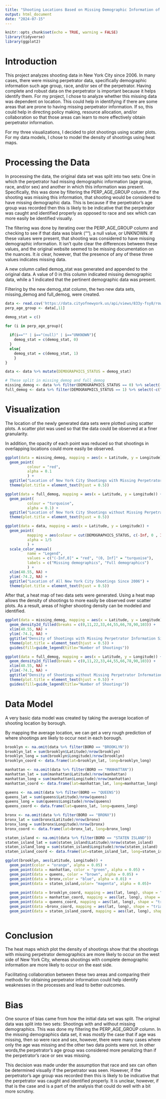```yaml
---
title: "Shooting Locations Based on Missing Demographic Information of Pepertrator"
output: html_document
date: "2024-07-15"
---
```

```r
knitr::opts_chunk$set(echo = TRUE, warning = FALSE)
library(tidyverse)
library(ggplot2)

```
# Introduction

   This project analyzes shooting data in New York City since 2006. In many cases, there were missing perpetrator data, specifically demographic information such age group, race, and/or sex of the perpetrator. Having complete and robust data on the perpetrator is important because it helps identify them. For my project, I chose to analyze whether this missing data was dependent on location. This could help in identifying if there are some areas that are prone to having missing perpetrator information. If so, this could help in directing policy making, resource allocation, and/or collaboration so that those areas can learn to more effectively obtain perpetrator information.

  For my three visualizations, I decided to plot shootings using scatter plots. For my data models, I chose to model the density of shootings using heat maps.

# Processing the Data

In processing the data, the original data set was split into two sets: One in which the perpetrator had missing demographic information (age group, race, and/or sex) and another in which this information was present. Specifically, this was done by filtering the PERP_AGE_GROUP column. If the shooting was missing this information, that shooting would be considered to have missing demographic data. This is because if the perpetrator's age group was recorded then this is likely to be indicative that the perpetrator was caught and identified properly as opposed to race and sex which can more easily be identified visually. 

The filtering was done by iterating over the PERP_AGE_GROUP column and checking to see if that data was blank (""), a null value, or UNKNOWN. If these values were present, that shooting was considered to have missing demographic information. It isn't quite clear the differences between these values, and the original website seemed to be missing documentation on the nuances. It *is* clear, however, that the presence of any of these three values indicates missing data.

A new column called demog_stat was generated and appended to the original data. A value of 0 in this column indicated missing demographic data, while a 1 indicated that the pertinent demographic data was present. 

Filtering by the new demog_stat column, the two new data sets, missing_demog and full_demog, were created.

```r

data <- read.csv('https://data.cityofnewyork.us/api/views/833y-fsy8/rows.csv?accessType=DOWNLOAD')
perp_age_group <- data[,11]

demog_stat = c()

for (i in perp_age_group){
  
  if(i=="" | i=="(null)" | i=="UNKNOWN"){
    demog_stat = c(demog_stat, 0)
  }
  else{
    demog_stat = c(demog_stat, 1)
    }
}

data <- data %>% mutate(DEMOGRAPHICS_STATUS = demog_stat)

# These split in missing_demog and full_demog
missing_demog <- data %>% filter(DEMOGRAPHICS_STATUS == 0) %>% select(-c("Lon_Lat"))
full_demog <- data %>% filter(DEMOGRAPHICS_STATUS == 1) %>% select(-c("Lon_Lat"))

```

# Visualization

The location of the newly generated data sets were plotted using scatter plots. A scatter plot was used so that the data could be observed at a finer granularity.

In addition, the opacity of each point was reduced so that shootings in overlapping locations could more easily be observed. 

```r
ggplot(data = missing_demog, mapping = aes(x = Latitude, y = Longitude)) +
  geom_point(
          colour = "red",
          alpha = 0.1
          ) + 
  ggtitle("Location of New York City Shootings with Missing Perpetrator Information (Age, Race, and/or Sex) Since 2006") +
  theme(plot.title = element_text(hjust = 0.5))
```
```r
ggplot(data = full_demog, mapping = aes(x = Latitude, y = Longitude)) +
  geom_point(
          colour = "turquoise",
          alpha = 0.1) + 
  ggtitle("Location of New York City Shootings without Missing Perpetrator Information Since 2006") +
  theme(plot.title = element_text(hjust = 0.5))

```

```r
ggplot(data = data, mapping = aes(x = Latitude, y = Longitude)) +
  geom_point(
          mapping = aes(colour = cut(DEMOGRAPHICS_STATUS, c(-Inf, 0 , Inf))),
          alpha = 1/5
          ) +
  scale_color_manual(
          name = "Legend",
          values = c("(-Inf,0]" = "red", "(0, Inf]" = "turquoise"),
          labels = c("Missing demographics", "Full demographics")
          ) + 
  xlim(40.55, NA) + 
  ylim(-74.2, NA) + 
  ggtitle("Location of All New York City Shootings Since 2006") +
  theme(plot.title = element_text(hjust = 0.5))

```

After that, a heat map of two data sets were generated. Using a heat map allows the density of shootings to more easily be observed over scatter plots. As a result, areas of higher shooting density can be modeled and identified.

```r
ggplot(data = missing_demog, mapping = aes(x = Latitude, y = Longitude)) + 
  geom_density2d_filled(breaks = c(0,11,22,33,44,55,66,78,90,103)) + 
  xlim(40.55, NA) + 
  ylim(-74.1, NA) + 
  ggtitle("Density of Shootings with Missing Perpetrator Information Since 2006") +
  theme(plot.title = element_text(hjust = 0.5)) +
  guides(fill=guide_legend(title="Number of Shootings"))
```

```r

ggplot(data = full_demog, mapping = aes(x = Latitude, y = Longitude)) + 
  geom_density2d_filled(breaks = c(0,11,22,33,44,55,66,78,90,103)) + 
  xlim(40.55, NA) + 
  ylim(-74.1, NA) + 
  ggtitle("Density of Shootings without Missing Perpetrator Information Since 2006") +
  theme(plot.title = element_text(hjust = 0.5)) +
  guides(fill=guide_legend(title="Number of Shootings"))
```

# Data Model

A very basic data model was created by taking the average location of shooting location by borough.

By mapping the average location, we can get a very rough prediction of where shootings are likely to occur next in each borough.

```r
brooklyn <- na.omit(data %>% filter(BORO == "BROOKLYN"))
brooklyn_lat = sum(brooklyn$Latitude)/nrow(brooklyn)
brooklyn_long = sum(brooklyn$Longitude)/nrow(brooklyn)
brooklyn_coord <- data.frame(lat=brooklyn_lat, long=brooklyn_long)

manhattan <- na.omit(data %>% filter(BORO == "MANHATTAN"))
manhattan_lat = sum(manhattan$Latitude)/nrow(manhattan)
manhattan_long = sum(manhattan$Longitude)/nrow(manhattan)
manhattan_coord <- data.frame(lat=manhattan_lat, long=manhattan_long)

queens <- na.omit(data %>% filter(BORO == "QUEENS"))
queens_lat = sum(queens$Latitude)/nrow(queens)
queens_long = sum(queens$Longitude)/nrow(queens)
queens_coord <- data.frame(lat=queens_lat, long=queens_long)

bronx <- na.omit(data %>% filter(BORO == "BRONX"))
bronx_lat = sum(bronx$Latitude)/nrow(bronx)
bronx_long = sum(bronx$Longitude)/nrow(bronx)
bronx_coord <- data.frame(lat=bronx_lat, long=bronx_long)

staten_island <- na.omit(data %>% filter(BORO == "STATEN ISLAND"))
staten_island_lat = sum(staten_island$Latitude)/nrow(staten_island)
staten_island_long = sum(staten_island$Longitude)/nrow(staten_island)
staten_island_coord <- data.frame(lat=staten_island_lat, long=staten_island_long)

ggplot(brooklyn, aes(Latitude, Longitude)) + 
  geom_point(color = "orange", alpha = 0.05) + 
  geom_point(data = manhattan, color = "green", alpha = 0.05) + 
  geom_point(data = queens, color = "brown", alpha = 0.05) + 
  geom_point(data = bronx,color = "blue", alpha = 0.01) + 
  geom_point(data = staten_island,color= "magenta", alpha = 0.05)+
  
  geom_point(data = brooklyn_coord, mapping = aes(lat, long), shape = "triangle", color = "brown", size = 4) +
  geom_point(data = manhattan_coord, mapping = aes(lat, long), shape = "triangle", color = "darkgreen", size = 4) +
  geom_point(data = queens_coord, mapping = aes(lat, long), shape = "triangle", color = "black", size = 4) + 
  geom_point(data =bronx_coord, mapping = aes(lat, long), shape = "triangle", color = "darkblue", size = 4) + 
  geom_point(data = staten_island_coord, mapping = aes(lat, long), shape = "triangle", color = "purple", size = 4)
  

```

# Conclusion

  The heat maps which plot the density of shootings show that the shootings with missing perpetrator demographics are more likely to occur on the west side of New York City, whereas shootings with complete demographic information are more likely to occur on the east side.
  
  Facilitating collaboration between these two areas and comparing their methods for obtaining perpetrator information could help identify weaknesses in the processes and lead to better outcomes.
  
# Bias

  One source of bias came from how the initial data set was split. The original data was split into two sets: Shootings with and without missing demographics. This was done my filtering the PERP_AGE_GROUP column. In the missing demographics data set, it was *mostly* the case that if age was missing, then so were race and sex, however, there were many cases where only the age was missing and the other two data points were not. In other words,the perpetrator's age group was considered more penalizing than if the perpetrator's race or sex was missing.
  
  This decision was made under the assumption that race and sex can often be determined visually if the perpetrator was seen. However, if the perpetrator's age group was recorded then this is likely to be indicative that the perpetrator was caught and identified properly. It is unclear, however, if that is the case and is a part of the analysis that could do well with a bit more scrutiny. 
